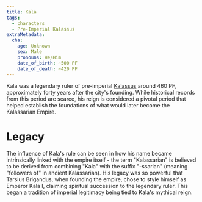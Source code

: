 ```yaml
---
title: Kala
tags:
  - characters
  - Pre-Imperial Kalassus
extraMetadata:
  cha:
    age: Unknown
    sex: Male
    pronouns: He/Him
    date_of_birth: ~500 PF
    date_of_death: ~420 PF
---
```


<Stub />

Kala was a legendary ruler of pre-imperial [Kalassus](/organizations/republic-of-the-kalassus/)
around 460 PF, approximately forty years after the city's founding. While
historical records from this period are scarce, his reign is considered a
pivotal period that helped establish the foundations of what would later become
the Kalassarian Empire.

# Legacy

The influence of Kala's rule can be seen in how his name became intrinsically
linked with the empire itself - the term "Kalassarian" is believed to be derived
from combining "Kala" with the suffix "-ssarian" (meaning "followers of" in
ancient Kalassarian). His legacy was so powerful that Tarsius Brigandus, when
founding the empire, chose to style himself as Emperor Kala I, claiming
spiritual succession to the legendary ruler. This began a tradition of imperial
legitimacy being tied to Kala's mythical reign.
